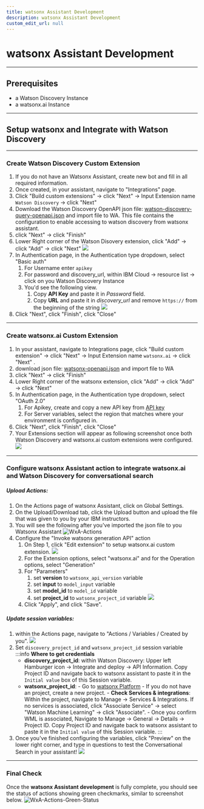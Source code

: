 ```yaml
---
title: watsonx Assistant Development
description: watsonx Assistant Development
custom_edit_url: null
---
```


# watsonx Assistant Development

---

## Prerequisites

- a Watson Discovery Instance
- a watsonx.ai Instance

---

## Setup watsonx and Integrate with Watson Discovery

---

### Create Watson Discovery Custom Extension

1. If you do not have an Watsonx Assistant, create new bot and fill in all required information.
1. Once created, in your assistant, navigate to "Integrations" page.
1. Click "Build custom extensions" -> click "Next" -> Input Extension name `Watson Discovery` -> click "Next"
1. Download the Watson Discovery OpenAPI json file: [watson-discovery-query-openapi.json](https://github.com/watson-developer-cloud/assistant-toolkit/blob/master/integrations/extensions/starter-kits/watson-discovery/watson-discovery-query-openapi.json) and import file to WA. This file contains the configuration to enable accessing to watson discovery from watsonx assistant.
1. click "Next" -> click "Finish"
1. Lower Right corner of the Watson Disovery extension, click "Add" -> click "Add" -> click "Next"
   ![](../../assets/screenshots/Add_custom_extensions.png)
1. In Authentication page, in the Authentication type dropdown, select "Basic auth"
   1. For Username enter `apikey`
   1. For password and discovery_url, within IBM Cloud -> resource list -> click on you Watson Discovery Instance
   1. You'd see the following view.
      1. Copy **API Key** and paste it in _Password_ field.
      1. Copy **URL** and paste it in _discovery_url_ and remove `https://` from the beginning of the string
         ![](../../assets/screenshots/watson_discovery_credentials.png)
1. Click "Next", click "Finish", click "Close"

---

### Create watsonx.ai Custom Extension

1.  In your assistant, navigate to Integrations page, click "Build custom extension" -> click "Next" -> Input Extension name `watsonx.ai` -> click "Next" .
1.  download json file: [watsonx-openapi.json](https://github.com/watson-developer-cloud/assistant-toolkit/blob/master/integrations/extensions/starter-kits/language-model-watsonx/watsonx-openapi.json) and import file to WA
1.  click "Next" -> click "Finish"
1.  Lower Right corner of the watsonx extension, click "Add" -> click "Add" -> click "Next"
1.  In Authentication page, in the Authentication type dropdown, select "OAuth 2.0"
    1. For Apikey, create and copy a new API key from [API key](https://cloud.ibm.com/iam/apikeys)
    1. For Server variables, select the region that matches where your environment is configured in.
1.  Click "Next", click "Finish", click "Close"
1.  Your Extensions section will appear as following screenshot once both Watson Discovery and watsonx.ai custom extensions were configured.  
    ![](../../assets/screenshots/custom_extension_completed_view.png)

---

### Configure watsonx Assistant action to integrate watsonx.ai and Watson Discovery for conversational search

##### Upload Actions:

1. On the Actions page of watsonx Assistant, click on Global Settings.
2. On the Upload/Download tab, click the Upload button and upload the file that was given to you by your IBM instructors.
3. You will see the following after you've imported the json file to you Watsonx Assistant
   ![WxA-Actions](../../assets/screenshots/watsonx-assistant-actions-import.png)
4. Configure the "Invoke watsonx generation API" action
   1. On Step 1, click "Edit extension" to setup watsonx.ai custom extension.
      ![](../../assets/screenshots/watsonx_assistant_watsonxai_action.png)
   2. For the Extension options, select "watsonx.ai" and for the Operation options, select "Generation"
   3. For "Parameters"
      1. set **version** to `watsonx_api_version` variable
      2. set **input** to `model_input` variable
      3. set **model_id** to `model_id` variable
      4. set **project_id** to `watsonx_project_id` variable
         ![](../../assets/screenshots/watsonx_assistant_watsonxai_custom_extension_setup.png)
   4. Click "Apply", and click "Save".

##### Update session variables:

1. within the Actions page, navigate to "Actions / Variables / Created by you".
   ![](../../assets/screenshots/watsonx_assistant_variables.png)
1. Set `discovery_project_id` and `watsonx_project_id` session variable
   :::info
   **Where to get credentials**
   - **discovery_project_id**: within Watson Discovery: Upper left Hamburger icon -> Integrate and deploy -> API Information. Copy Project ID and navigate back to watsonx assistant to paste it in the `Initial value` box of this Session variable.
   - **watsonx_project_id**: - Go to [watsonx Platform](https://dataplatform.cloud.ibm.com/wx/home?context=wx) - If you do not have an project, create a new project. - **Check Services & integrations**: Within the project, navigate to Manage -> Services & Integrations. If no services is associated, click "Associate Service" -> select "Watson Machine Learning" -> click "Associate". - Once you confirm WML is associated, Navigate to Manage -> General -> Details -> Project ID. Copy Project ID and navigate back to watsonx assistant to paste it in the `Initial value` of this Session variable.
     :::
1. Once you've finished configuring the variables, click "Preview" on the lower right corner, and type in questions to test the Conversational Search in your assistant!
   ![](../../assets/screenshots/watsonx_assistant_test_preview.png)

---

### Final Check

Once the **watsonx Assistant development** is fully complete, you should see the status of actions showing green checkmarks, similar to screenshot below.
![WxA-Actions-Green-Status](../../assets/screenshots/watsonx-assistant-action-status-green.png)
